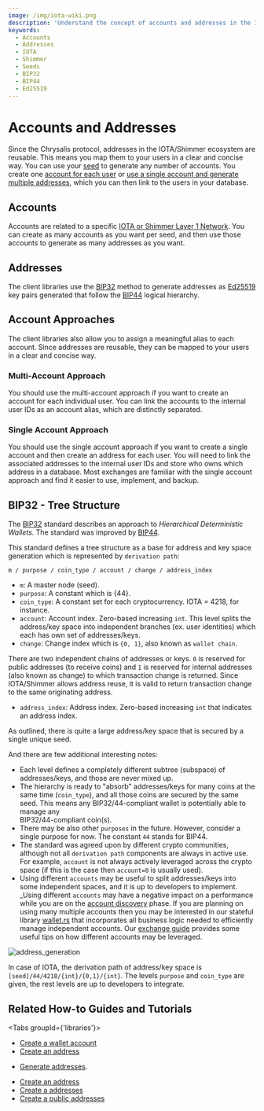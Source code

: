 ```yaml
---
image: /img/iota-wiki.png
description: 'Understand the concept of accounts and addresses in the IOTA and Shimmer ecosystem, the differences between the multi-account and single account approaches, and the BIP32 tree structure for address and key space generation.'
keywords:
  - Accounts
  - Addresses
  - IOTA
  - Shimmer
  - Seeds
  - BIP32
  - BIP44
  - Ed25519
---
```



# Accounts and Addresses

Since the Chrysalis protocol, addresses in the IOTA/Shimmer ecosystem are reusable. This means you map them to your
users in a clear and concise way. You can use your [seed](seed-mnemonics.mdx) to generate any number of accounts. You create
one [account for each user](#single-account-approach)
or [use a single account and generate multiple addresses](#multiple-account-approach),
which you can then link to the users in your database.

## Accounts

Accounts are related to a specific [IOTA or Shimmer Layer 1 Network](../../explanations/what-is-shimmer/layer-1-landscape.md). You can create as many accounts as you want per seed, and then use those accounts to generate as many addresses as you want.

## Addresses

The client libraries use the [BIP32](#BIP32-tree-structure) method to generate
addresses as [Ed25519](https://en.wikipedia.org/wiki/EdDSA#Ed25519) key pairs generated that follow the
[BIP44](https://github.com/bitcoin/bips/blob/master/bip-0044.mediawiki) logical hierarchy.

## Account Approaches

The client libraries also allow you to assign a meaningful alias to each account. Since addresses are reusable, they can be mapped to your users in a clear and concise way.

### Multi-Account Approach

You should use the multi-account approach if you want to create an account for each individual user. You can link the accounts to the internal user IDs as an account alias, which are distinctly separated.

### Single Account Approach

You should use the single account approach if you want to create a single account and then create an address for each user. You will need to link the associated addresses to the internal user IDs and store who owns which address in a database. Most exchanges are familiar with the single account approach and find it easier to use, implement, and backup.

## BIP32 - Tree Structure

The [BIP32](https://github.com/bitcoin/bips/blob/master/bip-0032.mediawiki) standard describes an approach to
_Hierarchical Deterministic Wallets_. The standard was improved by [BIP44](https://github.com/bitcoin/bips/blob/master/bip-0044.mediawiki).

This standard defines a tree structure as a base for address and key space generation which is represented by
`derivation path`:

```plaintext
m / purpose / coin_type / account / change / address_index
```

- `m`: A master node (seed).
- `purpose`: A constant which is {44}.
- `coin_type`: A constant set for each cryptocurrency. IOTA = 4218, for instance.
- `account`: Account index. Zero-based increasing `int`. This level splits the address/key space into independent
  branches (ex. user identities) which each has own set of addresses/keys.
- `change`: Change index which is `{0, 1}`, also known as `wallet chain`.

There are two independent chains of addresses or keys. `0` is reserved for public addresses (to receive coins) and `1` is
reserved for internal addresses (also known as change) to which transaction change is returned. Since IOTA/Shimmer allows address
reuse, it is valid to return transaction change to the same originating address.

- `address_index`: Address index. Zero-based increasing `int` that indicates an address index.

As outlined, there is quite a large address/key space that is secured by a single unique seed.

And there are few additional interesting notes:

- Each level defines a completely different subtree (subspace) of addresses/keys, and those are never mixed up.
- The hierarchy is ready to "absorb" addresses/keys for many coins at the same time (`coin_type`), and all those coins
  are secured by the same seed. This means any BIP32/44-compliant wallet is potentially able to manage any \
  BIP32/44-compliant coin(s).
- There may be also other `purposes` in the future. However, consider a single purpose for now. The constant `44` stands
  for BIP44.
- The standard was agreed upon by different crypto communities, although not all `derivation path` components are always in active use. For example, `account` is not always actively leveraged across the crypto space (if this is the case then `account=0` is usually used).
- Using different `accounts` may be useful to split addresses/keys into some independent spaces, and it is up to
  developers to implement. \_Using different `accounts` may have a negative impact on a performance while you are on the
  [account discovery](https://github.com/bitcoin/bips/blob/master/bip-0044.mediawiki#account-discovery) phase. If you are
  planning on using many multiple accounts then you may be interested in our stateful library
  [wallet.rs](https://wiki.iota.org/wallet.rs/welcome) that incorporates all business logic needed to efficiently manage
  independent accounts.
  Our [exchange guide](https://wiki.iota.org/docs/build/exchange-integration/exchange-integration-guide)
  provides some useful tips on how different accounts may be leveraged.

![address_generation](/img/libraries/address_generation.svg)

In case of IOTA, the derivation path of address/key space is `[seed]/44/4218/{int}/{0,1}/{int}`. The levels `purpose`
and `coin_type` are given, the rest levels are up to developers to integrate.

## Related How-to Guides and Tutorials

<Tabs groupId={'libraries'}>
<TabItem value="wallet.rs" label="wallet.rs">

- [Create a wallet account](https://wiki.iota.org/shimmer/wallet.rs/how_tos/accounts_and_addresses/create_a_wallet_account/)
- [Create an address](https://wiki.iota.org/shimmer/wallet.rs/how_tos/accounts_and_addresses/generate_address/)

</TabItem>
<TabItem value="iota.rs" label="iota.rs">

- [Generate addresses](https://wiki.iota.org/shimmer/iota.rs/how_tos/generate_addresses/).

</TabItem>
<TabItem value="iota.js" label="iota.js">

- [Create an address](https://wiki.iota.org/shimmer/iotajs/how_tos/address/)
- [Create a addresses](https://wiki.iota.org/shimmer/iotajs/tutorials/value-transactions/generate-addresses/)
- [Create a public addresses](https://wiki.iota.org/shimmer/iotajs/tutorials/value-transactions/public-addresses/)

</TabItem>

</Tabs>
